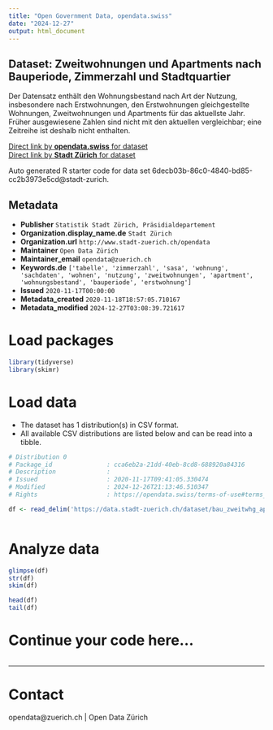```yaml
---
title: "Open Government Data, opendata.swiss"
date: "2024-12-27"
output: html_document
---
```


## Dataset: Zweitwohnungen und Apartments nach Bauperiode, Zimmerzahl und Stadtquartier

Der Datensatz enthält den Wohnungsbestand nach Art der Nutzung, insbesondere nach Erstwohnungen, den Erstwohnungen gleichgestellte Wohnungen, Zweitwohnungen und Apartments für das aktuellste Jahr. Früher ausgewiesene Zahlen sind nicht mit den aktuellen vergleichbar; eine Zeitreihe ist deshalb nicht enthalten.

[Direct link by **opendata.swiss** for dataset](https://opendata.swiss/de/dataset/zweitwohnungen-und-apartments-nach-stadtquartier-bauperiode-und-zimmerzahl)<br>
[Direct link by **Stadt Zürich** for dataset](https://data.stadt-zuerich.ch/dataset/bau_zweitwhg_apartment_quartier_bauperiode_zizahl_od5414)

Auto generated R starter code for data set 6decb03b-86c0-4840-bd85-cc2b3973e5cd@stadt-zurich.

## Metadata

- **Publisher** `Statistik Stadt Zürich, Präsidialdepartement`
- **Organization.display_name.de** `Stadt Zürich`
- **Organization.url** `http://www.stadt-zuerich.ch/opendata`
- **Maintainer** `Open Data Zürich`
- **Maintainer_email** `opendata@zuerich.ch`
- **Keywords.de** `['tabelle', 'zimmerzahl', 'sasa', 'wohnung', 'sachdaten', 'wohnen', 'nutzung', 'zweitwohnungen', 'apartment', 'wohnungsbestand', 'bauperiode', 'erstwohnung']`
- **Issued** `2020-11-17T00:00:00`
- **Metadata_created** `2020-11-18T18:57:05.710167`
- **Metadata_modified** `2024-12-27T03:08:39.721617`


# Load packages

```r

library(tidyverse)
library(skimr)

```

# Load data

-   The dataset has 1 distribution(s) in CSV format.
-   All available CSV distributions are listed below and can be read into a tibble.

```r

# Distribution 0
# Package_id               : cca6eb2a-21dd-40eb-8cd8-688920a84316
# Description              : 
# Issued                   : 2020-11-17T09:41:05.330474
# Modified                 : 2024-12-26T21:13:46.510347
# Rights                   : https://opendata.swiss/terms-of-use#terms_open

df <- read_delim('https://data.stadt-zuerich.ch/dataset/bau_zweitwhg_apartment_quartier_bauperiode_zizahl_od5414/download/BAU541OD5414.csv')



```

# Analyze data

```r

glimpse(df)
str(df)
skim(df)

head(df)
tail(df)

```

# Continue your code here...

```r

```

------------------------------------------------------------------------

# Contact

opendata@zuerich.ch | Open Data Zürich
